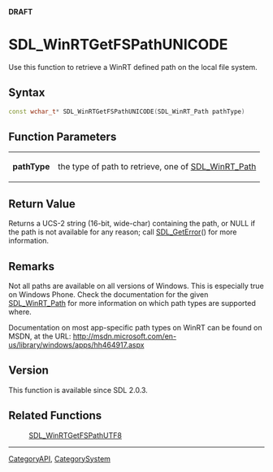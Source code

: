 <span color="red">'''DRAFT'''</span>

<!-- #*^*^*^*^*See http://wiki.libsdl.org/moin.cgi/SGFunctions for details on editing this page*^*^*^*^* -->


= SDL_WinRTGetFSPathUNICODE =
Use this function to retrieve a WinRT defined path on the local file system.




== Syntax ==
<syntaxhighlight lang='c++'>
const wchar_t* SDL_WinRTGetFSPathUNICODE(SDL_WinRT_Path pathType)
</syntaxhighlight>


== Function Parameters ==
{|
|'''pathType'''
|the type of path to retrieve, one of [[SDL_WinRT_Path]]
|}


== Return Value ==
Returns a UCS-2 string (16-bit, wide-char) containing the path, or NULL if the path is not available for any reason; call [[SDL_GetError]]() for more information.



== Remarks ==
Not all paths are available on all versions of Windows.  This is especially true on Windows Phone.  Check the documentation for the given [[SDL_WinRT_Path]] for more information on which path types are supported where.

Documentation on most app-specific path types on WinRT can be found on MSDN, at the URL: http://msdn.microsoft.com/en-us/library/windows/apps/hh464917.aspx


== Version ==
This function is available since SDL 2.0.3.


== Related Functions ==
:[[SDL_WinRTGetFSPathUTF8]]
<!-- #Remove this section if empty -->

----
[[CategoryAPI]], [[CategorySystem]]
<!-- #See the Style Guide for instructions on editing the footer. -->
